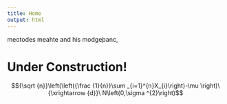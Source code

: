 ```yaml
---
title: Home
output: html
---
```


$\text{meotodes meahte and his modgeþanc,}$


[<img src="grm3.png" style="max-width:15%;min-width:150px;float:right;" alt="" />](https://github.com/yihui/hugo-xmin)

# Under Construction!


$${\sqrt {n}}\left(\left({\frac {1}{n}}\sum _{i=1}^{n}X_{i}\right)-\mu \right)\ {\xrightarrow {d}}\ N\left(0,\sigma ^{2}\right)$$


